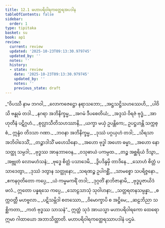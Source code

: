 ```yaml
---
title: 12.1 မဟာပရိဝါရကတ္ထေရအပဒါန
tableOfContents: false
sidebar:
  order: 1
type: tipitaka
basket: su
book: ap1
review:
  current: review
  updated: '2025-10-23T09:13:30.979745'
  updated_by: ''
  notes: ''
  history:
  - state: review
    date: '2025-10-23T09:13:30.979745'
    updated_by: ''
    notes: ''
    previous_state: draft
---
```



<ReviewStatus review={frontmatter.review} showDetails={true} />

<HypothesisAnnotation frontmatter={frontmatter} />

<DynamicBreadcrumb />

<Division number="1" book="ap1" e="ch" v="20" p="161">

<Paragraph number="1941" type="verses" book="ap1">
_“ဝိပဿီ နာမ ဘဂဝါ,_  
_လောကဇေဋ္ဌော နရာသဘော;_  
_အဋ္ဌသဋ္ဌိသဟဿေဟိ,_  
_ပါဝိသိ ဗန္ဓုမံ တဒါ._  

</Paragraph>

</Division>
<Division number="2" book="ap1" e="ch" v="20" p="161">

<Paragraph number="1942" type="verses" book="ap1">
_နဂရာ အဘိနိက္ခမ္မ,_  
_အဂမံ ဒီပစေတိယံ;_  
_အဒ္ဒသံ ဝိရဇံ ဗုဒ္ဓံ,_  
_အာဟုတီနံ ပဋိဂ္ဂဟံ._  

</Paragraph>

</Division>
<Division number="3" book="ap1" e="ch" v="20" p="161">

<Paragraph number="1943" book="ap1">
_စုလ္လာသီတိသဟဿာနိ,_  
_ယက္ခာ မယှံ ဥပန္တိကေ;_  
ဥပဋ္ဌဟန္တိ သက္ကစ္စံ,_  
ဣန္ဒံဝ တိဒသာ ဂဏာ._  

</Paragraph>

</Division>
<Division number="4" book="ap1" e="ch" v="20" p="161">

<Paragraph number="1944" type="verses" book="ap1">
_ဘဝနာ အဘိနိက္ခမ္မ,_  
_ဒုဿံ ပဂ္ဂယှဟံ တဒါ;_  
_သိရသာ အဘိဝါဒေသိံ,_  
_တဉ္စာဒါသိံ မဟေသိနော._  

</Paragraph>

</Division>
<Division number="5" book="ap1" e="ch" v="20" p="161">

<Paragraph number="1945" type="verses" book="ap1">
_အဟော ဗုဒ္ဓါ အဟော ဓမ္မာ,_  
_အဟော နော သတ္ထု သမ္ပဒါ;_  
_ဗုဒ္ဓဿ အာနုဘာဝေန,_  
_ဝသုဓာယံ ပကမ္ပထ._  

</Paragraph>

</Division>
<Division number="6" book="ap1" e="ch" v="20" p="161">

<Paragraph number="1946" type="verses" book="ap1">
_တဉ္စ အစ္ဆရိယံ ဒိသွာ,_  
_အဗ္ဘုတံ လောမဟံသနံ;_  
_ဗုဒ္ဓေ စိတ္တံ ပသာဒေမိ,_  
_ဒွိပဒိန္ဒမှိ တာဒိနေ._  

</Paragraph>

</Division>
<Division number="7" book="ap1" e="ch" v="20" p="161">

<Paragraph number="1947" type="verses" book="ap1">
_သောဟံ စိတ္တံ ပသာဒေတွာ,_  
_ဒုဿံ ဒတွာန သတ္ထုနော;_  
_သရဏဉ္စ ဥပါဂစ္ဆိံ,_  
_သာမစ္စော သပရိဇ္ဇနော._  

</Paragraph>

</Division>
<Division number="8" book="ap1" e="ch" v="20" p="161">

<Paragraph number="1948" type="verses" book="ap1">
_ဧကနဝုတိတော ကပ္ပေ,_  
_ယံ ကမ္မမကရိံ တဒါ;_  
_ဒုဂ္ဂတိံ နာဘိဇာနာမိ,_  
_ဗုဒ္ဓပူဇာယိဒံ ဖလံ._  

</Paragraph>

</Division>
<Division number="9" book="ap1" e="ch" v="20" p="161">

<Paragraph number="1949" type="verses" book="ap1">
ဣတော ပန္နရသေ ကပ္ပေ,_  
_သောဠသာသုံ သုဝါဟနာ;_  
_သတ္တရတနသမ္ပန္နာ,_  
_စက္ကဝတ္တီ မဟဗ္ဗလာ._  

</Paragraph>

</Division>
<Division number="10" book="ap1" e="ch" v="20" p="161">

<Paragraph number="1950" type="verses" book="ap1">
_ပဋိသမ္ဘိဒါ စတဿော,_  
_ဝိမောက္ခာပိ စ အဋ္ဌိမေ;_  
_ဆဠဘိညာ သစ္ဆိကတာ,_  
_ကတံ ဗုဒ္ဓဿ သာသနံ”._  

</Paragraph>

<Paragraph number="1951" book="ap1">
ဣတ္ထံ သုဒံ အာယသ္မာ မဟာပရိဝါရကော ထေရော ဣမာ ဂါထာယော အဘာသိတ္ထာတိ.

</Paragraph>
</Division>

<Paragraph number="1952" type="center" book="ap1">
မဟာပရိဝါရကတ္ထေရဿာပဒါနံ ပဌမံ.
</Paragraph>